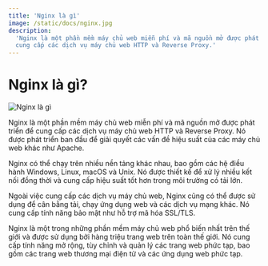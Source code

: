 ```yaml
---
title: 'Nginx là gì'
image: /static/docs/nginx.jpg
description:
  'Nginx là một phần mềm máy chủ web miễn phí và mã nguồn mở được phát triển để
  cung cấp các dịch vụ máy chủ web HTTP và Reverse Proxy.'
---
```


# Nginx là gì?

![Nginx là gì](/static/docs/nginx.jpg)

Nginx là một phần mềm máy chủ web miễn phí và mã nguồn mở được phát triển để
cung cấp các dịch vụ máy chủ web HTTP và Reverse Proxy. Nó được phát triển ban
đầu để giải quyết các vấn đề hiệu suất của các máy chủ web khác như Apache.

Nginx có thể chạy trên nhiều nền tảng khác nhau, bao gồm các hệ điều hành
Windows, Linux, macOS và Unix. Nó được thiết kế để xử lý nhiều kết nối đồng thời
và cung cấp hiệu suất tốt hơn trong môi trường có tải lớn.

Ngoài việc cung cấp các dịch vụ máy chủ web, Nginx cũng có thể được sử dụng để
cân bằng tải, chạy ứng dụng web và các dịch vụ mạng khác. Nó cung cấp tính năng
bảo mật như hỗ trợ mã hóa SSL/TLS.

Nginx là một trong những phần mềm máy chủ web phổ biến nhất trên thế giới và
được sử dụng bởi hàng triệu trang web trên toàn thế giới. Nó cung cấp tính năng
mở rộng, tùy chỉnh và quản lý các trang web phức tạp, bao gồm các trang web
thương mại điện tử và các ứng dụng web phức tạp.
